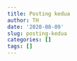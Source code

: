 ```yaml
---
title: Posting kedua
author: TH
date: '2020-08-09'
slug: posting-kedua
categories: []
tags: []
---
```

